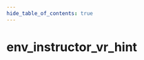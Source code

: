 ```yaml
---
hide_table_of_contents: true
---
```


<!---
!!!!!!
THIS PAGE IS AUTOGENERATED FROM GAME FGD DEFINITIONS!
DO NOT EDIT MANUALLY!
!!!!!!

In order to make edits, you can make an annotation file in /fgd_dump_overrides
-->


# env_instructor_vr_hint



<Tabs queryString="game">
    
<TabItem value="steamvr" label="SteamVR Home">
    <STEAMVRPage />
</TabItem>

<TabItem value="dota2" label="Dota 2">
    <DOTA2Page />
</TabItem>

<TabItem value="hla" label="Half-Life: Alyx">
    <HLAPage />
</TabItem>

</Tabs>
